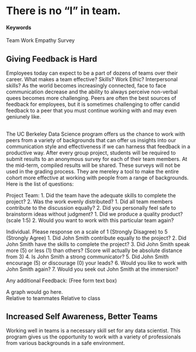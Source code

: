 # There is no "I" in team.

#### Keywords

Team Work
Empathy
Survey


## Giving Feedback is Hard

Employees today can expect to be a part of dozens of teams over their career.  What makes a team effective?  Skills?  Work Ethic?  Interpersonal skills?  As the world becomes increasingly connected, face to face communication decrease and the ability to always perceive non-verbal quees becomes more challenging.  Peers are often the best sources of feedback for employees, but it is sometimes challenging to offer candid feedback to a peer that you must continue working with and may even geniunely like.  

## 

The UC Berkeley Data Science program offers us the chance to work with peers from a variety of backgrounds that can offer us insights into our communication style and effectiveness if we can harness that feedback in a productive way. After every group project, students will be required to submit results to an anonymous survey for each of their team members.  At the mid-term, compiled results will be shared.  These surveys will not be used in the grading process.  They are mereley a tool to make the entire cohort more effective at working with people from a range of backgrounds.  Here is the list of questions:

Project Team:
1.  Did the team have the adequate skills to complete the project?
2.  Was the work evenly distributed?
1.  Did all team members contribute to the discussion equally?
2.  Did you personally feel safe to brainstorm ideas without judgment?
1.  Did we produce a quality product? (scale 1:5)
2.  Would you want to work with this particular team again?


Individual.  Please response on a scale of 1 (Strongly Disagree) to 5 (Strongly Agree)
1.  Did John Smith contribute equally to the project?
2.  Did John Smith have the skills to complete the project?
3.  Did John Smith speak more (5) or less (1) than others?  (Score will actually be absolute distance from 3)
4.  Is John Smith a strong communicator?
5.  Did John Smith encourage (5) or discourage (0) your leads?
6.  Would you like to work with John Smith again?
7.  Would you seek out John Smith at the immersion?

Any additional Feedback:  (Free form text box)


A graph would go here.  
Relative to teammates
Relative to class


## Increased Self Awareness, Better Teams

Working well in teams is a necessary skill set for any data scientist.  This program gives us the opportunity to work with a variety of professionals from various backgrounds in a safe environment.  
